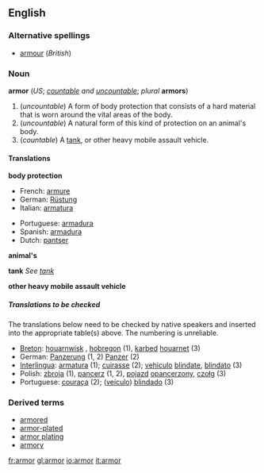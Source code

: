 <!--If you edit this page, please also edit "armour" to ensure these pages remain in sync.-->
==English==

===Alternative spellings===
*[[armour]] (''British'')

===Noun===
'''armor''' (''US''; ''[[countable]] and [[uncountable]]''; ''plural'' '''armors''')
# (''uncountable'') A form of body protection that consists of a hard material that is worn around the vital areas of the body.
# (''uncountable'') A natural form of this kind of protection on an animal's body.
# (''countable'') A [[tank]], or other heavy mobile assault vehicle.

====Translations====

'''body protection'''
{{top}}
*French: [[armure]] {{f}}
*German: [[Rüstung]] {{f}}
*Italian: [[armatura]] {{f}}
{{mid}}
*Portuguese: [[armadura#Portuguese|armadura]] {{f}}
*Spanish: [[armadura#Spanish|armadura]] {{f}}
*Dutch: [[pantser]] {{f}}
{{bottom}}

'''animal's'''
{{top}}
{{mid}}
{{bottom}}

'''tank'''
''See [[tank]]''

'''other heavy mobile assault vehicle'''
{{top}}
{{mid}}
{{bottom}}

=====Translations to be checked=====

The translations below need to be checked by native speakers and inserted into the appropriate table(s) above.  The numbering is unreliable. 

*[[Breton]]: [[houarnwisk]] {{m}}, [[hobregon]] {{m}} (1), [[karbed]] [[houarnet]] (3)
*German: [[Panzerung]] {{f}} (1, 2) [[Panzer]] {{m}} (2)
*[[Interlingua]]: [[armatura]] (1); [[cuirasse]] (2); [[vehiculo]] [[blindate]], [[blindato]] (3)
*Polish: [[zbroja]] {{f}} (1), [[pancerz]] {{m}} (1, 2), [[pojazd]] [[opancerzony]], [[czołg]] {{m}} (3)
*Portuguese: [[couraça]] {{f}} (2); ([[veículo]]) [[blindado]] {{m}} (3)

===Derived terms===
*[[armored]]
*[[armor-plated]]
*[[armor plating]]
*[[armory]]

<!--If you edit this page, please also edit "armour" to ensure these pages remain in synch.-->

[[fr:armor]]
[[gl:armor]]
[[io:armor]]
[[it:armor]]